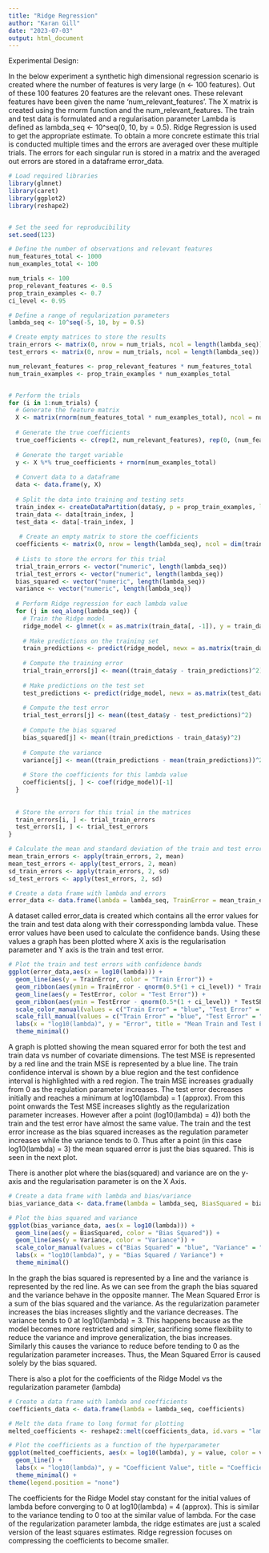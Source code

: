 ```yaml
---
title: "Ridge Regression"
author: "Karan Gill"
date: "2023-07-03"
output: html_document
---
```

Experimental Design:

In the below experiment a synthetic high dimensional regression scenario is created where the number of features is very large (n <- 100 features). Out of these 100 features 20 features are the relevant ones. These relevant features have been given the name 'num_relevant_features'. The X matrix is created using the rnorm function and the num_relevant_features. The train and test data is formulated and a regularisation parameter Lambda is defined as lambda_seq <- 10^seq(0, 10, by = 0.5). Ridge Regression is used to get the appropriate estimate.
To obtain a more concrete estimate this trial is conducted multiple times and the errors are averaged over these multiple trials. The errors for each singular run is stored in a matrix and the averaged out errors are stored in a dataframe error_data.
```r
# Load required libraries
library(glmnet)
library(caret)
library(ggplot2)
library(reshape2)


# Set the seed for reproducibility
set.seed(123)

# Define the number of observations and relevant features
num_features_total <- 1000
num_examples_total <- 100

num_trials <- 100
prop_relevant_features <- 0.5
prop_train_examples <- 0.7
ci_level <- 0.95

# Define a range of regularization parameters
lambda_seq <- 10^seq(-5, 10, by = 0.5)

# Create empty matrices to store the results
train_errors <- matrix(0, nrow = num_trials, ncol = length(lambda_seq))
test_errors <- matrix(0, nrow = num_trials, ncol = length(lambda_seq))

num_relevant_features <- prop_relevant_features * num_features_total
num_train_examples <- prop_train_examples * num_examples_total 


# Perform the trials
for (i in 1:num_trials) {
  # Generate the feature matrix
  X <- matrix(rnorm(num_features_total * num_examples_total), ncol = num_features_total)
  
  # Generate the true coefficients
  true_coefficients <- c(rep(2, num_relevant_features), rep(0, (num_features_total - num_relevant_features)))
  
  # Generate the target variable
  y <- X %*% true_coefficients + rnorm(num_examples_total)
  
  # Convert data to a dataframe
  data <- data.frame(y, X)
  
  # Split the data into training and testing sets
  train_index <- createDataPartition(data$y, p = prop_train_examples, list = FALSE)
  train_data <- data[train_index, ]
  test_data <- data[-train_index, ]
 
   # Create an empty matrix to store the coefficients
  coefficients <- matrix(0, nrow = length(lambda_seq), ncol = dim(train_data[, -1])[2])
  
  # Lists to store the errors for this trial
  trial_train_errors <- vector("numeric", length(lambda_seq))
  trial_test_errors <- vector("numeric", length(lambda_seq))
  bias_squared <- vector("numeric", length(lambda_seq))
  variance <- vector("numeric", length(lambda_seq))
  
  # Perform Ridge regression for each lambda value
  for (j in seq_along(lambda_seq)) {
    # Train the Ridge model
    ridge_model <- glmnet(x = as.matrix(train_data[, -1]), y = train_data$y, alpha = 0, lambda = lambda_seq[j])
    
    # Make predictions on the training set
    train_predictions <- predict(ridge_model, newx = as.matrix(train_data[, -1]))
    
    # Compute the training error
    trial_train_errors[j] <- mean((train_data$y - train_predictions)^2)
    
    # Make predictions on the test set
    test_predictions <- predict(ridge_model, newx = as.matrix(test_data[, -1]))
    
    # Compute the test error
    trial_test_errors[j] <- mean((test_data$y - test_predictions)^2)
    
    # Compute the bias squared
    bias_squared[j] <- mean((train_predictions - train_data$y)^2)
    
    # Compute the variance
    variance[j] <- mean((train_predictions - mean(train_predictions))^2)
    
    # Store the coefficients for this lambda value
    coefficients[j, ] <- coef(ridge_model)[-1]
  }
  
  
  # Store the errors for this trial in the matrices
  train_errors[i, ] <- trial_train_errors
  test_errors[i, ] <- trial_test_errors
}

# Calculate the mean and standard deviation of the train and test errors
mean_train_errors <- apply(train_errors, 2, mean)
mean_test_errors <- apply(test_errors, 2, mean)
sd_train_errors <- apply(train_errors, 2, sd)
sd_test_errors <- apply(test_errors, 2, sd)

# Create a data frame with lambda and errors
error_data <- data.frame(lambda = lambda_seq, TrainError = mean_train_errors, TestError = mean_test_errors, TrainSE = sd_train_errors, TestSE = sd_test_errors)

```

A dataset called error_data is created which contains all the error values for the train and test data along with their corressponding lambda value. These error values have been used to calculate the confidence bands. Using these values a graph has been plotted where X axis is the regularisation parameter and Y axis is the train and test error.

```r
# Plot the train and test errors with confidence bands
ggplot(error_data,aes(x = log10(lambda))) +
  geom_line(aes(y = TrainError, color = "Train Error")) +
  geom_ribbon(aes(ymin = TrainError - qnorm(0.5*(1 + ci_level)) * TrainSE/sqrt(num_trials - 1), ymax = TrainError + qnorm(0.5*(1 + ci_level)) * TrainSE/sqrt(num_trials - 1), fill = "Train Error"), alpha = 0.2) +
  geom_line(aes(y = TestError, color = "Test Error")) +
  geom_ribbon(aes(ymin = TestError - qnorm(0.5*(1 + ci_level)) * TestSE/sqrt(num_trials - 1), ymax = TestError + qnorm(0.5*(1 + ci_level)) * TestSE/sqrt(num_trials - 1), fill = "Test Error"), alpha = 0.2) +
  scale_color_manual(values = c("Train Error" = "blue", "Test Error" = "red")) +
  scale_fill_manual(values = c("Train Error" = "blue", "Test Error" = "red")) +
  labs(x = "log10(lambda)", y = "Error", title = "Mean Train and Test Errors with Confidence Bands") +
  theme_minimal() 
```

A graph is plotted showing the mean squared error for both the test and train data vs number of covariate dimensions. The test MSE is represented by a red line and the train MSE is represented by a blue line. The train confidence interval is shown by a blue region and the test confidence interval is highlighted with a red region.
The train MSE increases gradually from 0 as the regulation parameter increases. The test error decreases initially and reaches a minimum at log10(lambda) = 1 (approx). From this point onwards the Test MSE increases slightly as the regularization parameter increases. However after a point (log10(lambda) = 4)) both the train and the test error have almost the same value. The train and the test error increase as the bias squared increases as the regulation parameter increases while the variance tends to 0. Thus after a point (in this case log10(lambda) = 3) the mean squared error is just the bias squared. This is seen in the next plot. 



There is another plot where the bias(squared) and variance are on the y-axis and the regularisation parameter is on the X Axis.
```r
# Create a data frame with lambda and bias/variance
bias_variance_data <- data.frame(lambda = lambda_seq, BiasSquared = bias_squared, Variance = variance)

# Plot the bias squared and variance
ggplot(bias_variance_data, aes(x = log10(lambda))) +
  geom_line(aes(y = BiasSquared, color = "Bias Squared")) +
  geom_line(aes(y = Variance, color = "Variance")) +
  scale_color_manual(values = c("Bias Squared" = "blue", "Variance" = "red")) +
  labs(x = "log10(lambda)", y = "Bias Squared / Variance") +
  theme_minimal()
```

In the graph the bias squared is represented by a line and the variance is represented by the red line. As we can see from the graph the bias squared and the variance behave in the opposite manner. The Mean Squared Error is a sum of the bias squared and the variance. As the regularization parameter increases the bias increases slightly and the variance decreases. The variance tends to 0 at log10(lambda) = 3. This happens because as the model becomes more restricted and simpler, sacrificing some flexibility to reduce the variance and improve generalization, the bias increases. Similarly this causes the variance to reduce before tending to 0 as the regularization parameter increases. Thus, the Mean Squared Error is caused solely by the bias squared.

There is also a plot for the coefficients of the Ridge Model vs the regularization parameter (lambda)
```r
# Create a data frame with lambda and coefficients
coefficients_data <- data.frame(lambda = lambda_seq, coefficients)

# Melt the data frame to long format for plotting
melted_coefficients <- reshape2::melt(coefficients_data, id.vars = "lambda")

# Plot the coefficients as a function of the hyperparameter
ggplot(melted_coefficients, aes(x = log10(lambda), y = value, color = variable)) +
  geom_line() +
  labs(x = "log10(lambda)", y = "Coefficient Value", title = "Coefficients as a Function of Hyperparameter") +
  theme_minimal() +
theme(legend.position = "none")

```

The coefficients for the Ridge Model stay constant for the initial values of lambda before converging to 0 at log10(lambda) = 4 (approx). This is similar to the variance tending to 0 too at the similar value of lambda. For the case of the regularization parameter lambda, the ridge estimates are just a scaled version of the least squares estimates. Ridge regression focuses on compressing the coefficients to become smaller. 